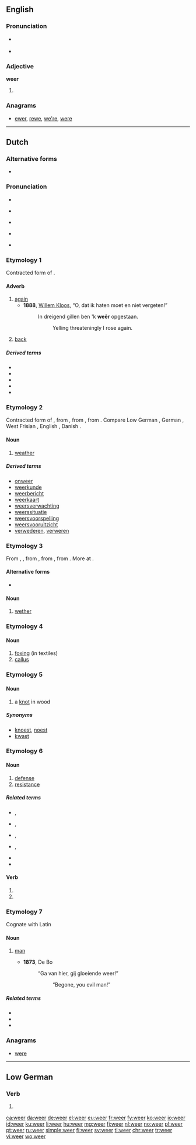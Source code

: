 {{also|weêr}}
==English==

===Pronunciation===
* {{a|UK}} {{IPA|/wiː.ə/|lang=en}}
* {{a|US}} {{IPA|/wiː.ɚ/|lang=en}}

===Adjective===
'''weer'''

# {{en-comparative of|wee}}

===Anagrams===
* [[ewer#English|ewer]], [[rewe#English|rewe]], [[we're#English|we're]], [[were#English|were]]

----

==Dutch==

===Alternative forms===
* {{l|nl|weêr}} {{qualifier|obsolete}}

===Pronunciation===
* {{rhymes|eːr|lang=nl}}
* {{a|common Belgian and South Dutch realisations}} {{IPA|[weːr]|[β̞eːr]|lang=nl}}
* {{a|North and East of the Netherlands, audio example}} {{IPA|[ʋɪːr]|lang=nl}}
* {{audio|Nl-weer.ogg|audio|lang=nl}}
* {{a|Gelders}} {{IPA|[ʋɪːɹ]|lang=nl}}

===Etymology 1===
Contracted form of {{term|weder||again|lang=nl}}.

====Adverb====
{{nl-adv}}

# [[again]]
#* '''1888''', [[w:Willem Kloos|Willem Kloos]], “O, dat ik haten moet en niet vergeten!”
#*: In dreigend gillen ben 'k '''weêr''' opgestaan.
#*:: Yelling threateningly I rose again.
# [[back]]

=====Derived terms=====
* {{l|nl|alweer}}
* {{l|nl|weeral}}
* {{l|nl|al weer}}
* {{l|nl|heen en weer}}
* {{l|nl|weergeven}}

===Etymology 2===
Contracted form of {{term|weder||weather|lang=nl}}, from {{etyl|odt|nl}} {{m|odt|*wedar}}, from {{etyl|gem-pro|nl}} {{m|gem-pro|*wedrą}}, from {{etyl|ine-pro|nl}} {{m|ine-pro|*wedʰrom}}. Compare Low German {{term|Weder|lang=nds}}, German {{term|Wetter|lang=de}}, West Frisian {{term|waar|lang=fy}}, English {{term|weather|lang=en}}, Danish {{term|vejr|lang=da}}.

====Noun====
{{nl-noun|n|-|weertje}}

# [[weather]]

=====Derived terms=====
* [[onweer]]
* [[weerkunde]]
* [[weerbericht]]
* [[weerkaart]]
* [[weersverwachting]]
* [[weerssituatie]]
* [[weersvoorspelling]]
* [[weersvooruitzicht]]
* [[verwederen]], [[verweren]]

===Etymology 3===
From {{etyl|dum|nl}} {{term|weer|lang=dum}}, {{term|weder|wēder|lang=dum}}, from {{etyl|odt|nl}} {{term|withar||wether, ram|lang=odt}}, from {{etyl|gem-pro|nl}} {{m|gem-pro|*weþruz||wether}}, from {{etyl|ine-pro|nl}} {{m|ine-pro|*wet-||year}}. More at {{l/en|wether}}.

====Alternative forms====
* {{l|nl|weder}} {{qualifier|archaic}}

====Noun====
{{nl-noun|m|-en|weertje}}

# [[wether]]

===Etymology 4===
{{rfe|lang=nl}}

====Noun====
{{nl-noun|n|-|-}}

# [[foxing]] (in textiles)
# [[callus]]

===Etymology 5===
{{rfe|lang=nl}}

====Noun====
{{nl-noun|m|-en|weertje}}

# a [[knot]] in wood

=====Synonyms=====
* [[knoest]], [[noest]]
* [[kwast]]

===Etymology 6===

====Noun====
{{nl-noun|f|-en|weertje}}

# [[defense]]
# [[resistance]]

=====Related terms=====
* {{l|nl|afweer}}, {{l|nl|afweren}}
* {{l|nl|brandweer}}, {{l|nl|brandweerman}}
* {{l|nl|landweer}}, {{l|nl|landweerman}}
* {{l|nl|verweer}}, {{l|nl|verweren}}
* {{l|nl|weerstand}}
* {{l|nl|weerloos}}

====Verb====
{{nl-verb-form}}

# {{nl-verb form of|p=1|n=sg|t=pres|m=ind|weren}}
# {{nl-verb form of|m=imp|weren}}

===Etymology 7===
Cognate with Latin {{term|vir||lang=la}}

====Noun====
{{nl-noun|m|-en|weertje}}

# {{context|archaic|lang=nl}} [[man]]
#* '''1873''', De Bo
#*: “Ga van hier, gij gloeiende weer!”
#*:: “Begone, you evil man!”

=====Related terms=====
* {{l|nl|weergeld}}
* {{l|nl|weerwolf}}
* {{l|nl|wereld}}

===Anagrams===
* [[were#Dutch|were]]

----

==Low German==

===Verb===
{{head|nds|verb form}}

# {{form of|First-person singular past|wesen|lang=nds}}

[[ca:weer]]
[[da:weer]]
[[de:weer]]
[[el:weer]]
[[eu:weer]]
[[fr:weer]]
[[fy:weer]]
[[ko:weer]]
[[io:weer]]
[[id:weer]]
[[ku:weer]]
[[li:weer]]
[[hu:weer]]
[[mg:weer]]
[[fj:weer]]
[[nl:weer]]
[[no:weer]]
[[pl:weer]]
[[pt:weer]]
[[ru:weer]]
[[simple:weer]]
[[fi:weer]]
[[sv:weer]]
[[tl:weer]]
[[chr:weer]]
[[tr:weer]]
[[vi:weer]]
[[wo:weer]]